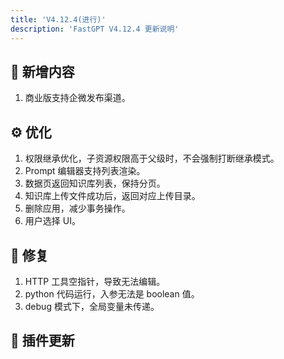 ```yaml
---
title: 'V4.12.4(进行)'
description: 'FastGPT V4.12.4 更新说明'
---
```


## 🚀 新增内容

1. 商业版支持企微发布渠道。

## ⚙️ 优化

1. 权限继承优化，子资源权限高于父级时，不会强制打断继承模式。
2. Prompt 编辑器支持列表渲染。
3. 数据页返回知识库列表，保持分页。
4. 知识库上传文件成功后，返回对应上传目录。
5. 删除应用，减少事务操作。
6. 用户选择 UI。

## 🐛 修复

1. HTTP 工具空指针，导致无法编辑。
2. python 代码运行，入参无法是 boolean 值。
3. debug 模式下，全局变量未传递。

## 🔨 插件更新

